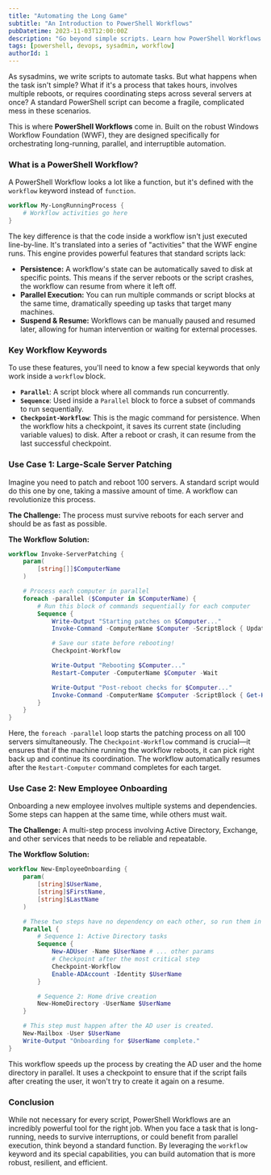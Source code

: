 ```yaml
---
title: "Automating the Long Game"
subtitle: "An Introduction to PowerShell Workflows"
pubDatetime: 2023-11-03T12:00:00Z
description: "Go beyond simple scripts. Learn how PowerShell Workflows can orchestrate complex, long-running tasks that can survive reboots and run steps in parallel."
tags: [powershell, devops, sysadmin, workflow]
authorId: 1
---
```


As sysadmins, we write scripts to automate tasks. But what happens when the task isn't simple? What if it's a process that takes hours, involves multiple reboots, or requires coordinating steps across several servers at once? A standard PowerShell script can become a fragile, complicated mess in these scenarios.

This is where **PowerShell Workflows** come in. Built on the robust Windows Workflow Foundation (WWF), they are designed specifically for orchestrating long-running, parallel, and interruptible automation.

### What is a PowerShell Workflow?

A PowerShell Workflow looks a lot like a function, but it's defined with the `workflow` keyword instead of `function`.

```powershell
workflow My-LongRunningProcess {
    # Workflow activities go here
}
```

The key difference is that the code inside a workflow isn't just executed line-by-line. It's translated into a series of "activities" that the WWF engine runs. This engine provides powerful features that standard scripts lack:

- **Persistence:** A workflow's state can be automatically saved to disk at specific points. This means if the server reboots or the script crashes, the workflow can resume from where it left off.
- **Parallel Execution:** You can run multiple commands or script blocks at the same time, dramatically speeding up tasks that target many machines.
- **Suspend & Resume:** Workflows can be manually paused and resumed later, allowing for human intervention or waiting for external processes.

### Key Workflow Keywords

To use these features, you'll need to know a few special keywords that only work inside a `workflow` block.

- **`Parallel`**: A script block where all commands run concurrently.
- **`Sequence`**: Used inside a `Parallel` block to force a subset of commands to run sequentially.
- **`Checkpoint-Workflow`**: This is the magic command for persistence. When the workflow hits a checkpoint, it saves its current state (including variable values) to disk. After a reboot or crash, it can resume from the last successful checkpoint.

### Use Case 1: Large-Scale Server Patching

Imagine you need to patch and reboot 100 servers. A standard script would do this one by one, taking a massive amount of time. A workflow can revolutionize this process.

**The Challenge:** The process must survive reboots for each server and should be as fast as possible.

**The Workflow Solution:**

```powershell
workflow Invoke-ServerPatching {
    param(
        [string[]]$ComputerName
    )

    # Process each computer in parallel
    foreach -parallel ($Computer in $ComputerName) {
        # Run this block of commands sequentially for each computer
        Sequence {
            Write-Output "Starting patches on $Computer..."
            Invoke-Command -ComputerName $Computer -ScriptBlock { Update-Windows }

            # Save our state before rebooting!
            Checkpoint-Workflow

            Write-Output "Rebooting $Computer..."
            Restart-Computer -ComputerName $Computer -Wait

            Write-Output "Post-reboot checks for $Computer..."
            Invoke-Command -ComputerName $Computer -ScriptBlock { Get-Hotfix -Id 'KB5031356' }
        }
    }
}
```

Here, the `foreach -parallel` loop starts the patching process on all 100 servers simultaneously. The `Checkpoint-Workflow` command is crucial—it ensures that if the machine running the workflow reboots, it can pick right back up and continue its coordination. The workflow automatically resumes after the `Restart-Computer` command completes for each target.

### Use Case 2: New Employee Onboarding

Onboarding a new employee involves multiple systems and dependencies. Some steps can happen at the same time, while others must wait.

**The Challenge:** A multi-step process involving Active Directory, Exchange, and other services that needs to be reliable and repeatable.

**The Workflow Solution:**

```powershell
workflow New-EmployeeOnboarding {
    param(
        [string]$UserName,
        [string]$FirstName,
        [string]$LastName
    )

    # These two steps have no dependency on each other, so run them in parallel.
    Parallel {
        # Sequence 1: Active Directory tasks
        Sequence {
            New-ADUser -Name $UserName # ... other params
            # Checkpoint after the most critical step
            Checkpoint-Workflow
            Enable-ADAccount -Identity $UserName
        }

        # Sequence 2: Home drive creation
        New-HomeDirectory -UserName $UserName
    }

    # This step must happen after the AD user is created.
    New-Mailbox -User $UserName
    Write-Output "Onboarding for $UserName complete."
}
```

This workflow speeds up the process by creating the AD user and the home directory in parallel. It uses a checkpoint to ensure that if the script fails after creating the user, it won't try to create it again on a resume.

### Conclusion

While not necessary for every script, PowerShell Workflows are an incredibly powerful tool for the right job. When you face a task that is long-running, needs to survive interruptions, or could benefit from parallel execution, think beyond a standard function. By leveraging the `workflow` keyword and its special capabilities, you can build automation that is more robust, resilient, and efficient.
